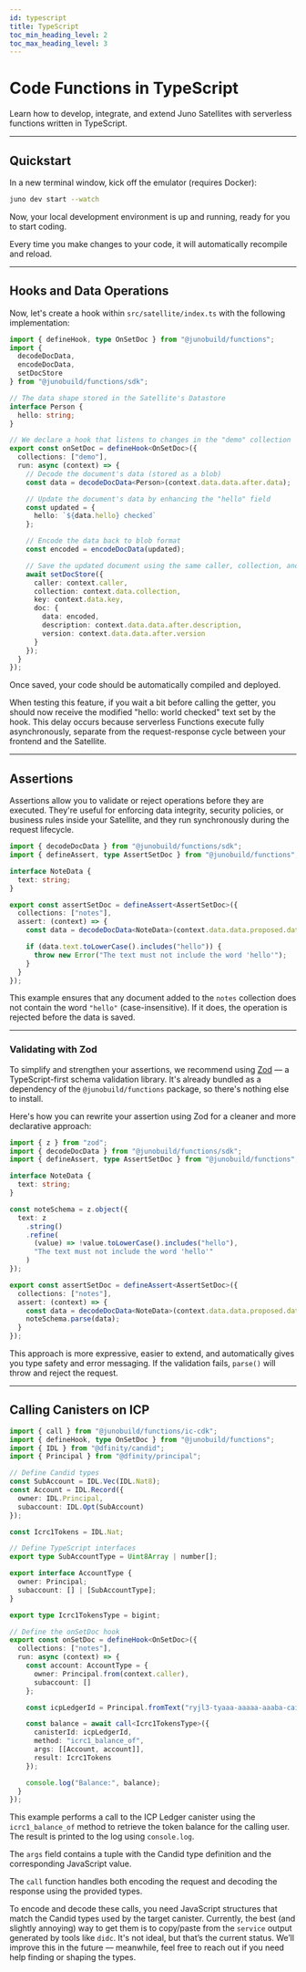 ```yaml
---
id: typescript
title: TypeScript
toc_min_heading_level: 2
toc_max_heading_level: 3
---
```


# Code Functions in TypeScript

Learn how to develop, integrate, and extend Juno Satellites with serverless functions written in TypeScript.

---

## Quickstart


<Setup />

In a new terminal window, kick off the emulator (requires Docker):

```bash
juno dev start --watch
```

Now, your local development environment is up and running, ready for you to start coding.

Every time you make changes to your code, it will automatically recompile and reload.

---

## Hooks and Data Operations


<Hooks />

Now, let's create a hook within `src/satellite/index.ts` with the following implementation:

```typescript
import { defineHook, type OnSetDoc } from "@junobuild/functions";
import {
  decodeDocData,
  encodeDocData,
  setDocStore
} from "@junobuild/functions/sdk";

// The data shape stored in the Satellite's Datastore
interface Person {
  hello: string;
}

// We declare a hook that listens to changes in the "demo" collection
export const onSetDoc = defineHook<OnSetDoc>({
  collections: ["demo"],
  run: async (context) => {
    // Decode the document's data (stored as a blob)
    const data = decodeDocData<Person>(context.data.data.after.data);

    // Update the document's data by enhancing the "hello" field
    const updated = {
      hello: `${data.hello} checked`
    };

    // Encode the data back to blob format
    const encoded = encodeDocData(updated);

    // Save the updated document using the same caller, collection, and key
    await setDocStore({
      caller: context.caller,
      collection: context.data.collection,
      key: context.data.key,
      doc: {
        data: encoded,
        description: context.data.data.after.description,
        version: context.data.data.after.version
      }
    });
  }
});
```

Once saved, your code should be automatically compiled and deployed.

When testing this feature, if you wait a bit before calling the getter, you should now receive the modified "hello: world checked" text set by the hook. This delay occurs because serverless Functions execute fully asynchronously, separate from the request-response cycle between your frontend and the Satellite.

---

## Assertions

Assertions allow you to validate or reject operations before they are executed. They're useful for enforcing data integrity, security policies, or business rules inside your Satellite, and they run synchronously during the request lifecycle.

```typescript
import { decodeDocData } from "@junobuild/functions/sdk";
import { defineAssert, type AssertSetDoc } from "@junobuild/functions";

interface NoteData {
  text: string;
}

export const assertSetDoc = defineAssert<AssertSetDoc>({
  collections: ["notes"],
  assert: (context) => {
    const data = decodeDocData<NoteData>(context.data.data.proposed.data);

    if (data.text.toLowerCase().includes("hello")) {
      throw new Error("The text must not include the word 'hello'");
    }
  }
});
```

This example ensures that any document added to the <code>notes</code> collection does not contain the word <code>"hello"</code> (case-insensitive). If it does, the operation is rejected before the data is saved.

---

### Validating with Zod

To simplify and strengthen your assertions, we recommend using [Zod](https://zod.dev/) — a TypeScript-first schema validation library. It's already bundled as a dependency of the `@junobuild/functions` package, so there's nothing else to install.

Here's how you can rewrite your assertion using Zod for a cleaner and more declarative approach:

```typescript
import { z } from "zod";
import { decodeDocData } from "@junobuild/functions/sdk";
import { defineAssert, type AssertSetDoc } from "@junobuild/functions";

interface NoteData {
  text: string;
}

const noteSchema = z.object({
  text: z
    .string()
    .refine(
      (value) => !value.toLowerCase().includes("hello"),
      "The text must not include the word 'hello'"
    )
});

export const assertSetDoc = defineAssert<AssertSetDoc>({
  collections: ["notes"],
  assert: (context) => {
    const data = decodeDocData<NoteData>(context.data.data.proposed.data);
    noteSchema.parse(data);
  }
});
```

This approach is more expressive, easier to extend, and automatically gives you type safety and error messaging. If the validation fails, `parse()` will throw and reject the request.

---

## Calling Canisters on ICP


<Call />

```typescript
import { call } from "@junobuild/functions/ic-cdk";
import { defineHook, type OnSetDoc } from "@junobuild/functions";
import { IDL } from "@dfinity/candid";
import { Principal } from "@dfinity/principal";

// Define Candid types
const SubAccount = IDL.Vec(IDL.Nat8);
const Account = IDL.Record({
  owner: IDL.Principal,
  subaccount: IDL.Opt(SubAccount)
});

const Icrc1Tokens = IDL.Nat;

// Define TypeScript interfaces
export type SubAccountType = Uint8Array | number[];

export interface AccountType {
  owner: Principal;
  subaccount: [] | [SubAccountType];
}

export type Icrc1TokensType = bigint;

// Define the onSetDoc hook
export const onSetDoc = defineHook<OnSetDoc>({
  collections: ["notes"],
  run: async (context) => {
    const account: AccountType = {
      owner: Principal.from(context.caller),
      subaccount: []
    };

    const icpLedgerId = Principal.fromText("ryjl3-tyaaa-aaaaa-aaaba-cai");

    const balance = await call<Icrc1TokensType>({
      canisterId: icpLedgerId,
      method: "icrc1_balance_of",
      args: [[Account, account]],
      result: Icrc1Tokens
    });

    console.log("Balance:", balance);
  }
});
```

This example performs a call to the ICP Ledger canister using the ` icrc1_balance_of` method to retrieve the token balance for the calling user. The result is printed to the log using `console.log`.

The `args` field contains a tuple with the Candid type definition and the corresponding JavaScript value.

The `call` function handles both encoding the request and decoding the response using the provided types.

To encode and decode these calls, you need JavaScript structures that match the Candid types used by the target canister. Currently, the best (and slightly annoying) way to get them is to copy/paste from the `service` output generated by tools like `didc`. It's not ideal, but that’s the current status. We’ll improve this in the future — meanwhile, feel free to reach out if you need help finding or shaping the types.
